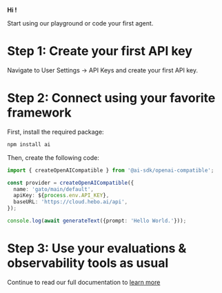 


<Logo />

**Hi <UserName />!**

Start using our playground or code your first agent.

# Step 1: Create your first API key
Navigate to User Settings -> API Keys and create your first API key.


# Step 2: Connect using your favorite framework

First, install the required package:

```bash
npm install ai
```

Then, create the following code:

```ts
import { createOpenAICompatible } from '@ai-sdk/openai-compatible';

const provider = createOpenAICompatible({
  name: 'gato/main/default',
  apiKey: ${process.env.API_KEY}⁠,
  baseURL: 'https://cloud.hebo.ai/api',
});

console.log(await generateText({prompt: 'Hello World.'}));
```


# Step 3: Use your evaluations & observability tools as usual

Continue to read our full documentation to [learn more](https://docs.hebo.ai/hebo_eval)

